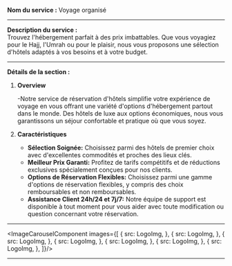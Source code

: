 

**Nom du service :** Voyage organisé

---

**Description du service :**  
Trouvez l'hébergement parfait à des prix imbattables. Que vous voyagiez pour le Hajj, l'Umrah ou pour le plaisir, nous vous proposons une sélection d'hôtels adaptés à vos besoins et à votre budget.

---

**Détails de la section :**
1. **Overview**

   -Notre service de réservation d'hôtels simplifie votre expérience de voyage en vous offrant une variété d'options d'hébergement partout dans le monde. Des hôtels de luxe aux options économiques, nous vous garantissons un séjour confortable et pratique où que vous soyez.

2. **Caractéristiques**

   - **Sélection Soignée:** Choisissez parmi des hôtels de premier choix avec d'excellentes commodités et proches des lieux clés.
   - **Meilleur Prix Garanti:** Profitez de tarifs compétitifs et de réductions exclusives spécialement conçues pour nos clients.
   - **Options de Réservation Flexibles:**  Choisissez parmi une gamme d'options de réservation flexibles, y compris des choix remboursables et non remboursables.
   - **Assistance Client 24h/24 et 7j/7:** Notre équipe de support est disponible à tout moment pour vous aider avec toute modification ou question concernant votre réservation.

---

<ImageCarouselComponent images={[
   {
      src: LogoImg,
   },
   {
      src: LogoImg,
   },
   {
      src: LogoImg,
   },
   {
      src: LogoImg,
   },
   {
      src: LogoImg,
   },
   {
      src: LogoImg,
   },
   {
      src: LogoImg,
   },
]}/>

---
